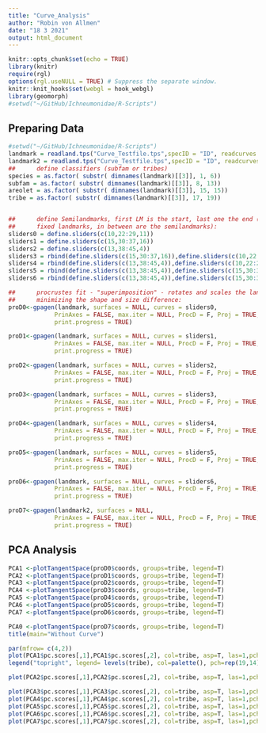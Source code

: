 ```yaml
---
title: "Curve_Analysis"
author: "Robin von Allmen"
date: "18 3 2021"
output: html_document
---
```


```r
knitr::opts_chunk$set(echo = TRUE)
library(knitr)
require(rgl)
options(rgl.useNULL = TRUE) # Suppress the separate window.
knitr::knit_hooks$set(webgl = hook_webgl)
library(geomorph)
#setwd("~/GitHub/Ichneumonidae/R-Scripts")
```

## Preparing Data


```r
#setwd("~/GitHub/Ichneumonidae/R-Scripts")
landmark = readland.tps("Curve_Testfile.tps",specID = "ID", readcurves = T, warnmsg = TRUE)
landmark2 = readland.tps("Curve_Testfile.tps",specID = "ID", readcurves = F, warnmsg = TRUE)
##      define classifiers (subfam or tribes)
species = as.factor( substr( dimnames(landmark)[[3]], 1, 6))
subfam = as.factor( substr( dimnames(landmark)[[3]], 8, 13))
areolet = as.factor( substr( dimnames(landmark)[[3]], 15, 15))
tribe = as.factor( substr( dimnames(landmark)[[3]], 17, 19))


##      define Semilandmarks, first LM is the start, last one the end (those are both
##      fixed landmarks, in between are the semilandmarks):
sliders0 = define.sliders(c(10,22:29,11))
sliders1 = define.sliders(c(15,30:37,16))
sliders2 = define.sliders(c(13,38:45,4))
sliders3 = rbind(define.sliders(c(15,30:37,16)),define.sliders(c(10,22:29,11)))
sliders4 = rbind(define.sliders(c(13,38:45,4)),define.sliders(c(10,22:29,11)))
sliders5 = rbind(define.sliders(c(13,38:45,4)),define.sliders(c(15,30:37,16)))
sliders6 = rbind(define.sliders(c(13,38:45,4)),define.sliders(c(15,30:37,16)),define.sliders(c(10,22:29,11)))

##      procrustes fit - "superimposition" - rotates and scales the landmarks to their closest distance,
##      minimizing the shape and size difference:
proD0<-gpagen(landmark, surfaces = NULL, curves = sliders0,
             PrinAxes = FALSE, max.iter = NULL, ProcD = F, Proj = TRUE,
             print.progress = TRUE)

proD1<-gpagen(landmark, surfaces = NULL, curves = sliders1,
             PrinAxes = FALSE, max.iter = NULL, ProcD = F, Proj = TRUE,
             print.progress = TRUE)

proD2<-gpagen(landmark, surfaces = NULL, curves = sliders2,
             PrinAxes = FALSE, max.iter = NULL, ProcD = F, Proj = TRUE,
             print.progress = TRUE)

proD3<-gpagen(landmark, surfaces = NULL, curves = sliders3,
             PrinAxes = FALSE, max.iter = NULL, ProcD = F, Proj = TRUE,
             print.progress = TRUE)

proD4<-gpagen(landmark, surfaces = NULL, curves = sliders4,
             PrinAxes = FALSE, max.iter = NULL, ProcD = F, Proj = TRUE,
             print.progress = TRUE)

proD5<-gpagen(landmark, surfaces = NULL, curves = sliders5,
             PrinAxes = FALSE, max.iter = NULL, ProcD = F, Proj = TRUE,
             print.progress = TRUE)

proD6<-gpagen(landmark, surfaces = NULL, curves = sliders6,
             PrinAxes = FALSE, max.iter = NULL, ProcD = F, Proj = TRUE,
             print.progress = TRUE)

proD7<-gpagen(landmark2, surfaces = NULL,
             PrinAxes = FALSE, max.iter = NULL, ProcD = F, Proj = TRUE,
             print.progress = TRUE)
```

## PCA Analysis

```r

PCA1 <-plotTangentSpace(proD0$coords, groups=tribe, legend=T)
PCA2 <-plotTangentSpace(proD1$coords, groups=tribe, legend=T)
PCA3 <-plotTangentSpace(proD2$coords, groups=tribe, legend=T)
PCA4 <-plotTangentSpace(proD3$coords, groups=tribe, legend=T)
PCA5 <-plotTangentSpace(proD4$coords, groups=tribe, legend=T)
PCA6 <-plotTangentSpace(proD5$coords, groups=tribe, legend=T)
PCA7 <-plotTangentSpace(proD6$coords, groups=tribe, legend=T)
```
```r

PCA0 <-plotTangentSpace(proD7$coords, groups=tribe, legend=T)
title(main="Without Curve")
```


```r

par(mfrow= c(4,2))
plot(PCA1$pc.scores[,1],PCA1$pc.scores[,2], col=tribe, asp=T, las=1,pch=16, cex=1.3, main= "1M+CU")
legend("topright", legend= levels(tribe), col=palette(), pch=rep(19,14) )

plot(PCA2$pc.scores[,1],PCA2$pc.scores[,2], col=tribe, asp=T, las=1,pch=16, cex=1.3, main= "2m-cu")

plot(PCA3$pc.scores[,1],PCA3$pc.scores[,2], col=tribe, asp=T, las=1,pch=16, cex=1.3, main = "RS")
plot(PCA4$pc.scores[,1],PCA4$pc.scores[,2], col=tribe, asp=T, las=1,pch=16, cex=1.3, main = "1M+Cu & 2m-cu")
plot(PCA5$pc.scores[,1],PCA5$pc.scores[,2], col=tribe, asp=T, las=1,pch=16, cex=1.3, main= "1M+Cu & RS")
plot(PCA6$pc.scores[,1],PCA6$pc.scores[,2], col=tribe, asp=T, las=1,pch=16, cex=1.3, main= "2m-Cu & RS")
plot(PCA7$pc.scores[,1],PCA7$pc.scores[,2], col=tribe, asp=T, las=1,pch=16, cex=1.3, main= "1M+Cu & 2m-cu & RS")

```
